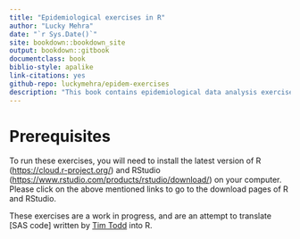 ```yaml
--- 
title: "Epidemiological exercises in R"
author: "Lucky Mehra"
date: "`r Sys.Date()`"
site: bookdown::bookdown_site
output: bookdown::gitbook
documentclass: book
biblio-style: apalike
link-citations: yes
github-repo: luckymehra/epidem-exercises
description: "This book contains epidemiological data analysis exercises in R. These are written for students of PLPTH 905 (Ecology and Epidemiology of Plant Pathogens) offered in even springs at Kansas State University."
---
```


# Prerequisites {-}

To run these exercises, you will need to install the latest version of R (<https://cloud.r-project.org/>) and RStudio (<https://www.rstudio.com/products/rstudio/download/>) on your computer. Please click on the above mentioned links to go to the download pages of R and RStudio.

These exercises are a work in progress, and are an attempt to translate [SAS code] written by [Tim Todd](https://www.plantpath.k-state.edu/people/faculty/todd-timothy/) into R.


